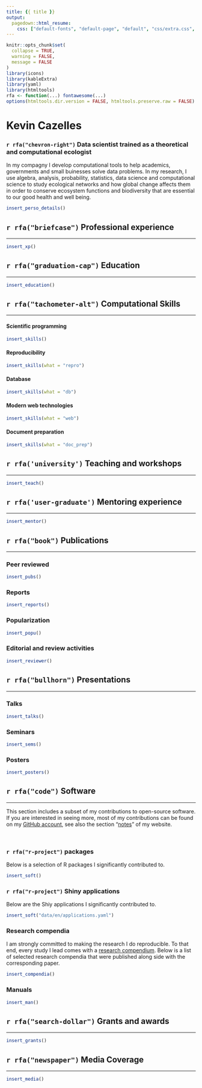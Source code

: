 ```yaml
---
title: {{ title }}
output:
  pagedown::html_resume:
    css: ["default-fonts", "default-page", "default", "css/extra.css", "css/fonts.css"]
---
```


```r
knitr::opts_chunk$set(
  collapse = TRUE,
  warning = FALSE,
  message = FALSE
)
library(icons)
library(kableExtra)
library(yaml)
library(htmltools)
rfa <- function(...) fontawesome(...)
options(htmltools.dir.version = FALSE, htmltools.preserve.raw = FALSE)
```


<div class="details_container">

<div class="main_title">
  <h1> Kevin Cazelles </h1>
</div>

<div class="left details font95 width60">

<div class="main_title">
<h3> `r rfa("chevron-right")` Data scientist trained as a theoretical and computational ecologist</h3>
</div>

In my compagny I develop computational tools to help academics, governments and small buinesses solve data problems. 
In my research, I use algebra, analysis, probability, statistics, data science and computational science to study ecological networks and how global change affects them in order to conserve ecosystem functions and biodiversity that are essential to our good health and well being.

</div>


<div class="right details font95 width40">

```R
insert_perso_details()
```

</div>


</div>



<div class="left sections_container width100">


## `r rfa("briefcase")` Professional experience 

<hr>


```R
insert_xp()
```


## `r rfa("graduation-cap")` Education

<hr>

```R
insert_education()
```



## `r rfa("tachometer-alt")` Computational Skills

<hr>


<div class="left details width100">


<div class="left width50">

#### Scientific programming

```R
insert_skills()
```

#### Reproducibility

```R
insert_skills(what = "repro")
```

</div>


<div class="right width50">

#### Database

```R
insert_skills(what = "db")
```


#### Modern web technologies

```R
insert_skills(what = "web")
```

#### Document preparation

```R
insert_skills(what = "doc_prep")
```

</div>


</div>



## `r rfa('university')` Teaching and workshops

<hr>

```R
insert_teach()
```

## `r rfa('user-graduate')` Mentoring experience

<hr>

```R
insert_mentor()
```



## `r rfa("book")` Publications

<hr>

### Peer reviewed

```R
insert_pubs()
```

### Reports

```R
insert_reports()
```

### Popularization

```R
insert_popu()
```

### Editorial and review activities

```R
insert_reviewer()
```




## `r rfa("bullhorn")` Presentations

<hr>

### Talks 

```R
insert_talks()
```

### Seminars

```R
insert_sems()
```

### Posters

```R
insert_posters()
```




## `r rfa("code")` Software

<hr>

This section includes a subset of my contributions to open-source software. If you are interested in seeing more, most of my contributions can be found on my [GitHub account](https://github.com/KevCaz), see also the section "[notes](https://kevcaz.github.io/notes/)" of my website. 

<br>

### `r rfa("r-project")` packages

<div class="font90">

Below is a selection of R packages I significantly contributed to. 

</div>

```R
insert_soft()
```

### `r rfa("r-project")` Shiny applications

<div class="font90">

Below are the Shiy applications I significantly contributed to.

</div>


```R
insert_soft("data/en/applications.yaml")
```


### Research compendia 

<div class="font90">

I am strongly committed to making the research I do reproducible. To that end, every study I lead comes with a [research compendium](https://research-compendium.science/). Below is a list of selected research compendia that were published along side with the corresponding paper. 

</div>

```R
insert_compendia()
```


### Manuals  

```R
insert_man()
```






## `r rfa("search-dollar")` Grants and awards

<hr>

```R
insert_grants()
```


## `r rfa("newspaper")` Media Coverage

<hr>

```R
insert_media()
```

</div>
